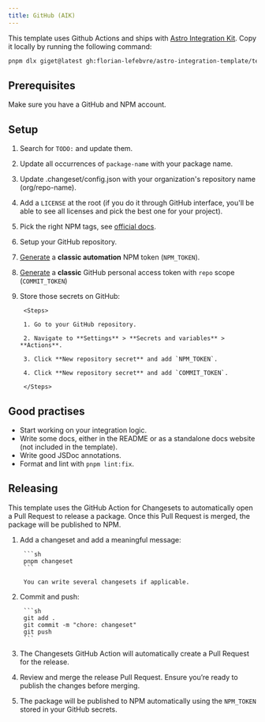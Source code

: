 ```yaml
---
title: GitHub (AIK)
---
```



This template uses Github Actions and ships with [Astro Integration Kit](https://astro-integration-kit.netlify.app/). Copy it locally by running the following command:

```sh
pnpm dlx giget@latest gh:florian-lefebvre/astro-integration-template/templates/github-kit my-integration
```

## Prerequisites

Make sure you have a GitHub and NPM account.

## Setup

<Steps>

1. Search for `TODO:` and update them.

2. Update all occurrences of `package-name` with your package name.

3. Update .changeset/config.json with your organization's repository name (org/repo-name).

4. Add a `LICENSE` at the root (if you do it through GitHub interface, you'll be able to see all licenses and pick the best one for your project).

5. Pick the right NPM tags, see [official docs](https://docs.astro.build/en/reference/publish-to-npm/#categories).

6. Setup your GitHub repository.

7. [Generate](https://www.npmjs.com/settings/~/tokens) a **classic automation** NPM token (`NPM_TOKEN`).

8. [Generate](https://github.com/settings/tokens) a **classic** GitHub personal access token with `repo` scope (`COMMIT_TOKEN`)

9. Store those secrets on GitHub:

        <Steps>

        1. Go to your GitHub repository.

        2. Navigate to **Settings** > **Secrets and variables** > **Actions**.

        3. Click **New repository secret** and add `NPM_TOKEN`.

        4. Click **New repository secret** and add `COMMIT_TOKEN`.

        </Steps>

</Steps>

## Good practises

- Start working on your integration logic.
- Write some docs, either in the README or as a standalone docs website (not included in the template).
- Write good JSDoc annotations.
- Format and lint with `pnpm lint:fix`.

## Releasing

This template uses the GitHub Action for Changesets to automatically open a Pull Request to release a package. Once this Pull Request is merged, the package will be published to NPM.

<Steps>

1. Add a changeset and add a meaningful message:

        ```sh
        pnpm changeset
        ```

        You can write several changesets if applicable.

2. Commit and push:

        ```sh
        git add .
        git commit -m "chore: changeset"
        git push
        ```

3. The Changesets GitHub Action will automatically create a Pull Request for the release.

4. Review and merge the release Pull Request. Ensure you’re ready to publish the changes before merging.

5. The package will be published to NPM automatically using the `NPM_TOKEN` stored in your GitHub secrets.

</Steps>

